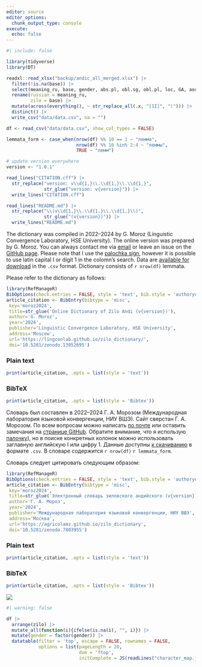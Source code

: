 ```yaml
---
editor: source
editor_options: 
  chunk_output_type: console
execute: 
  echo: false
---
```


```r
#| include: false

library(tidyverse)
library(DT)

readxl::read_xlsx("backup/andic_all_merged.xlsx") |> 
  filter(!is.na(base)) |> 
  select(meaning_ru, base, gender, abs.pl, obl.sg, obl.pl, loc, GA, aor_perf, imp) |> 
  rename(russian = meaning_ru,
         zilo = base) |> 
  mutate(across(everything(), ~ str_replace_all(.x, "[1I]", "ӏ"))) |>
  distinct() |> 
  write_csv("data/data.csv", na = "")

df <- read_csv("data/data.csv", show_col_types = FALSE)

lemmata_form <- case_when(nrow(df) %% 10 == 1 ~ "лемма",
                          nrow(df) %% 10 %in% 2:4 ~ "леммы",
                          TRUE ~ "лемм")

# update version everywhere
version <- "1.0.1"

read_lines("CITATION.cff") |> 
  str_replace("version: v\\d{1,}\\.\\d{1,}\\.\\d{1,}",
              str_glue("version: v{version}")) |> 
  write_lines("CITATION.cff")

read_lines("README.md") |> 
  str_replace("\\(v\\d{1,}\\.\\d{1,}\\.\\d{1,}\\)",
              str_glue("(v{version})")) |> 
  write_lines("README.md")
```


::: {.content-visible when-profile="english"}

The dictionary was compiled in 2022--2024 by G. Moroz (Linguistic Convergence Laboratory, HSE University). The online version was prepared by G. Moroz. You can always contact me via [email](mailto:agricolamz@gmail.com) or leave an issue on the [GitHub page](https://github.com/agricolamz/zilo_dictionary/issues/new). Please note that I use the [palochka sign](https://en.wikipedia.org/wiki/Palochka), however it is possible to use latin capital I or digit 1 in the colomn's search. Data are [available for download](https://raw.githubusercontent.com/LingConLab/zilo_dictionary/refs/heads/main/data/data.csv) in the `.csv` format. Dictionary consists of `r nrow(df)` lemmata.

Please refer to the dictionary as follows:

```r
library(RefManageR)
BibOptions(check.entries = FALSE, style = 'text', bib.style = 'authoryear')
article_citation <- BibEntry(bibtype = 'misc', 
 key='moroz2024',
 title=str_glue('Online Dictionary of Zilo Andi (v{version})'),
 author='G. Moroz',
 year='2024',
 publisher='Linguistic Convergence Laboratory, HSE University',
 address='Moscow',
 url='https://lingconlab.github.io/zilo_dictionary/',
 doi='10.5281/zenodo.13952695')
```

::: {.panel-tabset}

### Plain text

```r
print(article_citation, .opts = list(style = 'text'))
```

### BibTeX

```r
print(article_citation, .opts = list(style = 'Bibtex'))
```

:::

:::

::: {.content-visible when-profile="russian"}

Словарь был составлен в 2022--2024 Г. А. Морозом (Международная лаборатория языковой конвергенции, НИУ ВШЭ). Сайт сверстан Г. А. Морозом. По всем вопросам можно написать [по почте](mailto:agricolamz@gmail.com) или оставить замечания на [странице GitHub](https://github.com/agricolamz/zilo_dictionary/issues/new). Обратите внимание, что я использую [палочку](https://ru.wikipedia.org/wiki/Палочка_(кириллица))), но в поиске конкретных колонок можно использовать заглавную английскую I или цифру 1. Данные доступны  [к скачиванию](https://raw.githubusercontent.com/LingConLab/zilo_dictionary/refs/heads/main/data/data.csv) в формате `.csv`. В словаре содержится `r nrow(df)` `r lemmata_form`.

Словарь следует цитировать следующим образом:

```r
library(RefManageR)
BibOptions(check.entries = FALSE, style = 'text', bib.style = 'authoryear')
article_citation <- BibEntry(bibtype = 'misc', 
 key='moroz2024',
 title=str_glue('Электронный словарь зиловского андийского (v{version})'),
 author='Г. А. Мороз',
 year='2024',
 publisher='Международная лаборатория языковой конвергенции, НИУ ВШЭ',
 address='Москва',
 url='https://agricolamz.github.io/zilo_dictionary',
 doi='10.5281/zenodo.7803955')
```

::: {.panel-tabset}

### Plain text

```r
print(article_citation, .opts = list(style = 'text'))
```

### BibTeX

```r
print(article_citation, .opts = list(style = 'Bibtex'))
```

:::

:::

[![](https://zenodo.org/badge/DOI/10.5281/zenodo.13952696.svg)](https://doi.org/10.5281/zenodo.13952695)

```r
#| warning: false

df |> 
  arrange(zilo) |> 
  mutate_all(function(i){ifelse(is.na(i), "", i)}) |>
  mutate(gender = factor(gender)) |> 
  datatable(filter = 'top', escape = FALSE, rownames = FALSE,
            options = list(pageLength = 20, 
                           dom = 'ftop',
                           initComplete = JS(readLines("character_map.js"))))
```

